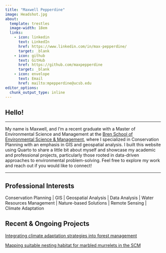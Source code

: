 ```yaml
---
title: "Maxwell Pepperdine"
image: Headshot.jpg
about:
  template: trestles
  image-width: 18em
  links:
    - icon: linkedin
      text: LinkedIn
      href: https://www.linkedin.com/in/max-pepperdine/
      target: _blank
    - icon: github
      text: GitHub
      href: https://github.com/maxpepperdine
      target: _blank
    - icon: envelope
      text: Email
      href: mailto:mpepperdine@ucsb.edu
editor_options: 
  chunk_output_type: inline
---
```


## Hello!

<hr class="custom-line">

My name is Maxwell, and I'm a recent graduate with a Master of Environmental Science and Management at the [Bren School of Environmental Science & Management](https://bren.ucsb.edu/masters-programs/master-environmental-science-and-management), where I specialized in Conservation Planning with an emphasis in GIS and geospatial analysis. I built this website using Quarto to share a little bit about myself and showcase my academic and professional projects, particularly those rooted in data-driven approaches to environmental problem-solving. Feel free to explore my work and reach out if you would like to connect!

<hr class="custom-line">

## Professional Interests

Conservation Planning \| GIS \| Geospatial Analysis \| Data Analysis \| Water Resources Management \| Nature-based Solutions \| Remote Sensing \| Climate Adaptation

## Recent & Ongoing Projects

[Integrating climate adaptation strategies into forest management](https://bren.ucsb.edu/projects/integrating-climate-adaptation-strategies-local-collaborative-forest-management-northern)

[Mapping suitable nesting habitat for marbled murrelets in the SCM](files/MAMU_mapping_SCM_final_report.pdf)
